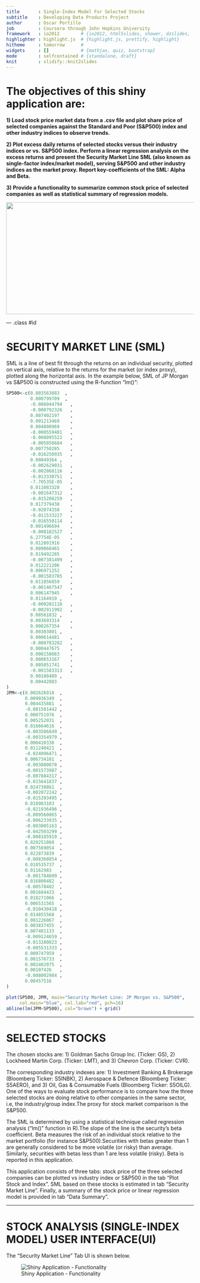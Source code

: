 ```yaml
---
title       : Single-Index Model For Selected Stocks
subtitle    : Developing Data Products Project
author      : Oscar Portillo
job         : Coursera through John Hopkins University
framework   : io2012        # {io2012, html5slides, shower, dzslides, ...}
highlighter : highlight.js  # {highlight.js, prettify, highlight}
hitheme     : tomorrow      # 
widgets     : []            # {mathjax, quiz, bootstrap}
mode        : selfcontained # {standalone, draft}
knit        : slidify::knit2slides
---
```


# The objectives of this shiny application are:

**1) Load stock price market data from a .csv file and plot share price of selected companies against the Standard and Poor (S&P500) index and other industry indices to observe trends.** 

**2) Plot excess daily returns of selected stocks versus their industry indices or vs. S&P500 index. Perform a linear regression analysis on the excess returns and present the Security Market Line SML (also known as single-factor index/market model), serving S&P500 and other industry indices as the market proxy. Report key-coefficients of the SML: Alpha and Beta.**

**3) Provide a functionality to summarize common stock price of selected companies as well as statistical summary of regression models.**

<img src="OscarApp.PNG" height="300px" width="600px" />

--- .class #id 

# SECURITY MARKET LINE (SML)
SML is a line of best fit through the returns on an individual security, plotted on vertical axis, relative to the returns for the market (or index proxy), plotted along the horizontal axis. In the example below, SML of JP Morgan vs S&P500 is constructed using the R-function "lm()":
```r
SP500<-c(0.003563883  ,
         0.000799709  ,
         -0.006044794	,
         -0.000792326	,
         0.007402197	,
         0.001213469	,
         0.004808969	,
         -0.000559481	,
         -0.008095522	,
         -0.005858684	,
         0.007750285	,
         -0.016250935	,
         0.00849364	,
         -0.002629031	,
         -0.002868116	,
         -0.013330751	,
         -7.70535E-05	,
         0.011083328	,
         -0.001647312	,
         -0.015208259	,
         0.017379438	,
         -0.02074358	,
         -0.011533227	,
         -0.016550114	,
         0.001496694	,
         -0.008182527	,
         6.27754E-05	,
         0.012801916	,
         0.009060465	,
         0.019492285	,
         -0.007381499	,
         0.012221206	,
         0.006971252	,
         -0.001583785	,
         0.011856859	,
         -0.001467547	,
         0.006147945	,
         0.01164919	,
         -0.000201118	,
         -0.002911992	,
         0.00561832	,
         0.003693314	,
         0.000267354	,
         0.00303801	,
         0.000614481	,
         -0.000783282	,
         0.000447675	,
         0.000158083	,
         0.000653167	,
         0.005051741	,
         -0.001583313	,
         0.00188489	,
         0.00442883	     
)
JPM<-c(0.002626918  ,
       0.009036349	,
       0.004435881	,
       -0.001581442	,
       0.000751976	,
       0.005252031	,
       0.016664616	,
       -0.003506849	,
       -0.003354979	,
       0.000410338	,
       0.011240421	,
       -0.024096471	,
       0.006734101	,
       -0.003880078	,
       -0.001573987	,
       -0.007884317	,
       -0.015641837	,
       0.024730861	,
       -0.002072242	,
       -0.015203495	,
       0.018983103	,
       -0.021936496	,
       -0.009560865	,
       -0.006233935	,
       -0.003005163	,
       -0.042503299	,
       -0.008185919	,
       0.020251868	,
       0.007569054	,
       0.022873839	,
       -0.008368054	,
       0.010535737	,
       0.01162983	,
       -0.001784609	,
       0.016800482	,
       -0.00578402	,
       0.001604433	,
       0.018271066	,
       0.006531565	,
       -0.010430418	,
       0.014855568	,
       0.001226067	,
       0.003837455	,
       0.007401133	,
       -0.009124659	,
       -0.013280823	,
       -0.005531333	,
       0.000747959	,
       0.001576733	,
       0.002402075	,
       0.00107426	,
       -0.008002984	,
       0.00457516	
)

```
```r
plot(SP500, JPM, main="Security Market Line: JP Morgan vs. S&P500", 
     col.main="blue", col.lab="red", pch=16) 
abline(lm(JPM~SP500), col="brown") + grid()
```

---

# SELECTED STOCKS

The chosen stocks are: 1) Goldman Sachs Group Inc. (Ticker: GS), 2) Lockheed Martin Corp. (Ticker: LMT), and 3) Chevron Corp. (Ticker: CVR). 

The corresponding industry indexes are: 1) Investment Banking & Brokerage (Bloomberg Ticker: S5INBK), 2) Aerospace & Defence (Bloomberg Ticker: S5AERO), and 3) Oil, Gas & Consumable Fuels (Bloomberg Ticker: S5OILG). One of the ways to evaluate stock performance is to compare how the three selected stocks are doing relative to other companies in the same sector, i.e, the industry/group index.The proxy for stock market comparison is the S&P500.

The SML is determined by using a statistical technique called regression analysis ("lm()" function in R).The slope of the line is the security's beta coefficient. Beta measures the risk of an individual stock relative to the market portfolio (for instance S&P500).Securities with betas greater than 1 are generally considered to be more volatile (or risky) than average. Similarly, securities with betas less than 1 are less volatile (risky). Beta is reported in this application.

This application consists of three tabs: stock price of the three selected companies can be plotted vs industry index or S&P500 in the tab "Plot Stock and Index". SML based on these stocks is estimated in tab "Security Market Line". Finally, a summary of the stock price or linear regression model is provided in tab "Data Summary".

---

# STOCK ANALYSIS (SINGLE-INDEX MODEL) USER INTERFACE(UI)

The "Security Market Line" Tab UI is shown below.

![Shiny Application - Functionality](SML.PNG)


